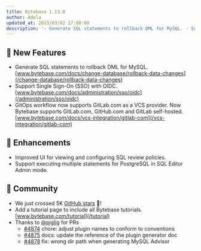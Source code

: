 ```yaml
---
title: Bytebase 1.13.0
author: Adela
updated_at: 2023/03/02 17:00:00
description: '- Generate SQL statements to rollback DML for MySQL. - Support Single Sign-On (SSO) with OIDC. - GitOps workflow now supports GitLab.com as a VCS provider.'
---
```



## 🚀 New Features

- Generate SQL statements to rollback DML for MySQL. [www.bytebase.com/docs/change-database/rollback-data-changes](/change-database/rollback-data-changes)
- Support Single Sign-On (SSO) with OIDC. [www.bytebase.com/docs/administration/sso/oidc](/administration/sso/oidc)
- GitOps workflow now supports GitLab.com as a VCS provider. Now Bytebase supports GitLab.com, GitHub.com and GitLab self-hosted. [www.bytebase.com/docs/vcs-integration/gitlab-com](/vcs-integration/gitlab-com)

## 🎄 Enhancements

- Improved UI for viewing and configuring SQL review policies.
- Support executing multiple statements for PostgreSQL in SQL Editor Admin mode.

## 🎠 Community

- We just crossed 5K [GitHub stars](https://github.com/bytebase/bytebase) 🥳!
- Add a tutorial page to include all Bytebase tutorials. [www.bytebase.com/tutorial](/tutorial)
- Thanks to [@piglig](https://github.com/piglig) for PRs
  - [\#4874](https://github.com/bytebase/bytebase/pull/4874) chore: adjust plugin names to conform to conventions
  - [\#4875](https://github.com/bytebase/bytebase/pull/4875) docs: update the reference of the plugin generator doc
  - [\#4878](https://github.com/bytebase/bytebase/pull/4878) fix: wrong dir path when generating MySQL Advisor

<InstallUpgrade />
